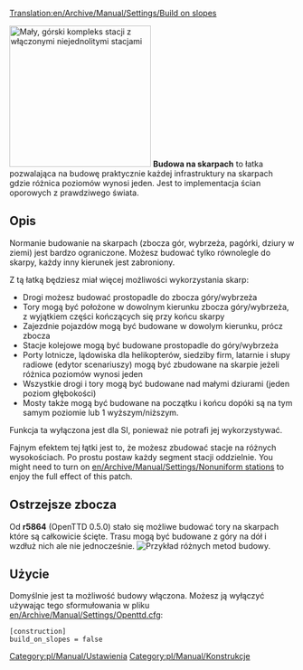 [[Translation:en/Archive/Manual/Settings/Build on slopes]]

[[File:en/Archive/Manual/Settings/Build-on-slopes.png|center|frame|250px|Mały, górski kompleks stacji z włączonymi [[pl/Archive/Manual/Settings/Stacje niejednolite|niejednolitymi stacjami]]]]
'''Budowa na skarpach''' to łatka pozwalająca na budowę praktycznie każdej infrastruktury na skarpach gdzie różnica poziomów wynosi jeden. Jest to implementacja ścian oporowych z prawdziwego świata.

== Opis ==
Normanie budowanie na skarpach (zbocza gór, wybrzeża, pagórki, dziury w ziemi) jest bardzo ograniczone. Możesz budować tylko równolegle do skarpy, każdy inny kierunek jest zabroniony.

Z tą łatką będziesz miał więcej możliwości wykorzystania skarp:
*Drogi możesz budować prostopadle do zbocza góry/wybrzeża
*Tory mogą być położone w dowolnym kierunku zbocza góry/wybrzeża, z wyjątkiem części kończących się przy końcu skarpy
*Zajezdnie pojazdów mogą być budowane w dowolym kierunku, prócz zbocza
*Stacje kolejowe mogą być budowane prostopadle do góry/wybrzeża
*Porty lotnicze, lądowiska dla helikopterów, siedziby firm, latarnie i słupy radiowe (edytor scenariuszy) mogą być zbudowane na skarpie jeżeli różnica poziomów wynosi jeden
*Wszystkie drogi i tory mogą być budowane nad małymi dziurami (jeden poziom głębokości)
*Mosty także mogą być budowane na początku i końcu dopóki są na tym samym poziomie lub 1 wyższym/niższym.

Funkcja ta wyłączona jest dla SI, ponieważ nie potrafi jej wykorzystywać.

Fajnym efektem tej łątki jest to, że możesz zbudować stacje na różnych wysokościach. Po prostu postaw każdy segment stacji oddzielnie. You might need to turn on [[en/Archive/Manual/Settings/Nonuniform stations]] to enjoy the full effect of this patch.

==Ostrzejsze zbocza==
Od '''r5864''' (OpenTTD 0.5.0) stało się możliwe budować tory na skarpach które są całkowicie ścięte. Trasu mogą być budowane z góry na dół i wzdłuż nich ale nie jednocześnie.
[[File:en/Archive/Manual/Settings/Steeperslopesexample.png|center|frame|Przykład różnych metod budowy.]]

== Użycie ==
Domyślnie jest ta możliwość budowy włączona. Możesz ją wyłączyć używając tego sformułowania w pliku [[en/Archive/Manual/Settings/Openttd.cfg]]:

<pre>
[construction]
build_on_slopes = false
</pre>

[[Category:pl/Manual/Ustawienia]]
[[Category:pl/Manual/Konstrukcje]]